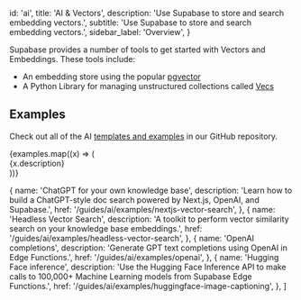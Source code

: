 
  id: 'ai',
  title: 'AI & Vectors',
  description: 'Use Supabase to store and search embedding vectors.',
  subtitle: 'Use Supabase to store and search embedding vectors.',
  sidebar_label: 'Overview',
}

Supabase provides a number of tools to get started with Vectors and Embeddings. These tools include:

- An embedding store using the popular [pgvector](https://github.com/pgvector/pgvector/)
- A Python Library for managing unstructured collections called [Vecs](https://supabase.github.io/vecs/api)

## Examples

Check out all of the AI [templates and examples](https://github.com/supabase/supabase/tree/master/examples/ai) in our GitHub repository.

<div className="grid md:grid-cols-12 gap-4 not-prose">
  {examples.map((x) => (
    <div className="col-span-4" key={x.href}>
      <Link href={x.href} passHref>
        <a>
          <GlassPanel icon={'/docs/img/icons/github-icon'} hasLightIcon={true} title={x.name}>
            {x.description}
          </GlassPanel>
        </a>
      </Link>
    </div>
  ))}
</div>

  {
    name: 'ChatGPT for your own knowledge base',
    description:
      'Learn how to build a ChatGPT-style doc search powered by Next.js, OpenAI, and Supabase.',
    href: '/guides/ai/examples/nextjs-vector-search',
  },
  {
    name: 'Headless Vector Search',
    description: 'A toolkit to perform vector similarity search on your knowledge base embeddings.',
    href: '/guides/ai/examples/headless-vector-search',
  },
  {
    name: 'OpenAI completions',
    description: 'Generate GPT text completions using OpenAI in Edge Functions.',
    href: '/guides/ai/examples/openai',
  },
  {
    name: 'Hugging Face inference',
    description:
      'Use the Hugging Face Inference API to make calls to 100,000+ Machine Learning models from Supabase Edge Functions.',
    href: '/guides/ai/examples/huggingface-image-captioning',
  },
]


